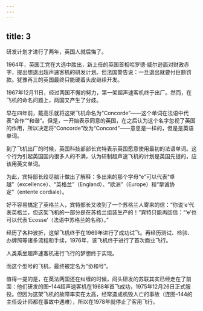 ```yaml
---
---
---
```

title: 3
---



研发计划才进行了两年，英国人就后悔了。

1964年，英国工党在大选中胜出，新上任的英国首相哈罗德·威尔逊面对财政赤字，提出想退出超声速客机的研发计划。但法国警告说：一旦退出就要付巨额罚款。犹豫再三的英国最终只能硬着头皮继续开发。

1967年12月11日，经过两国不懈的努力，第一架超声速客机终于出厂。然而，在飞机的命名问题上，两国又产生了分歧。

早在四年前，戴高乐就将这架飞机命名为“Concorde”——这个单词在法语中代表“合作”“和谐”。但是，一开始表示同意的英国，在之后认为这个名字忽视了英国的作用，所以决定将“Concorde”改为“Concord”——意思是一样的，但是是英语单词。

到了飞机出厂的时候，英国科技部部长宾特表示英国愿意使用最初的法语单词。这个行为引起英国国内很多人的不满，认为研制超声速飞机的计划是英国先提的，应该用英文单词。

为此，宾特部长绞尽脑汁做出了解释：多出来的那个字母“e”可以代表“卓越”（excellence）、“英格兰”（England）、“欧洲”（Europe）和“挚诚协定”（entente cordiale）。

好不容易搞定了英格兰人，宾特部长又收到了一个苏格兰人寄来的信：“你说‘e’代表英格兰，但这架飞机的一部分是在苏格兰组装生产的！”宾特只能再回信：“‘e’也可以代表‘Ecosse’（法语中苏格兰的名称）。”

经历了各种波折，这架飞机终于在1969年进行了成功试飞。再经历测试、检验、办牌照等诸多流程和手续，1976年，该飞机终于进行了首次商业飞行。

人类乘坐超声速客机进行飞行的梦想终于实现。

而这个型号的飞机，最终被定名为“协和号”。

值得一提的是，在英法两国还在纠缠的时候，闷头研发的苏联其实已经走在了前面：他们研发的图–144超声速客机在1968年首飞成功，1975年12月26日正式服役。但因为这架飞机的故障率实在太高，经常造成机毁人亡的事故（连图–144的主任设计师都在事故中遇难），所以在1978年就停止了客用飞行。